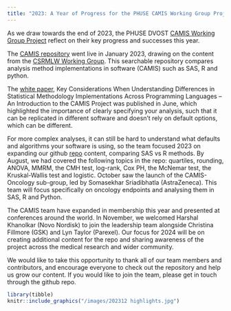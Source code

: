 ```yaml
---
title: "2023: A Year of Progress for the PHUSE CAMIS Working Group Project"
---
```


As we draw towards the end of 2023, the PHUSE DVOST [CAMIS Working Group Project](https://advance.phuse.global/pages/viewpage.action?pageId=327874) reflect on their key progress and successes this year.

The [CAMIS repository](https://psiaims.github.io/CAMIS/) went live in January 2023, drawing on the content from the [CSRMLW Working Group](https://github.com/phuse-org/CSRMLW). This searchable repository compares analysis method implementations in software (CAMIS) such as SAS, R and python.

The [white paper](https://phuse.s3.eu-central-1.amazonaws.com/Deliverables/Data+Visualisation+%26+Open+Source+Technology/WP077.pdf), Key Considerations When Understanding Differences in Statistical Methodology Implementations Across Programming Languages -- An Introduction to the CAMIS Project was published in June, which highlighted the importance of clearly specifying your analysis, such that it can be replicated in different software and doesn't rely on default options, which can be different.

For more complex analyses, it can still be hard to understand what defaults and algorithms your software is using, so the team focused 2023 on expanding our github [repo](repo) content, comparing SAS vs R methods. By August, we had covered the following topics in the repo: quartiles, rounding, ANOVA, MMRM, the CMH test, log-rank, Cox PH, the McNemar test, the Kruskal-Wallis test and logistic. October saw the launch of the CAMIS-Oncology sub-group, led by Somasekhar Sriadibhatla (AstraZeneca). This team will focus specifically on oncology endpoints and analysing them in SAS, R and Python.

The CAMIS team have expanded in membership this year and presented at conferences around the world. In November, we welcomed Harshal Khanolkar (Novo Nordisk) to join the leadership team alongside Christina Fillmore (GSK) and Lyn Taylor (Parexel). Our focus for 2024 will be on creating additional content for the repo and sharing awareness of the project across the medical research and wider community.

We would like to take this opportunity to thank all of our team members and contributors, and encourage everyone to check out the repository and help us grow our content. If you would like to join the team, please get in touch through the github repo.

```r
library(tibble)
knitr::include_graphics("/images/202312 highlights.jpg")   
```
